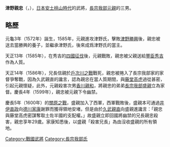 {{Unreferenced|time=2022-05-19T06:58:08+00:00}}
'''津野親忠'''（{{lang|ja|つの ちかただ}}，{{bd|1572年||1600年|11月4日}}），[[日本|日本]][[安土桃山時代|安土桃山時代]]的武將，[[長宗我部元親|長宗我部元親]]的三男。

== 略歷 ==
元龜3年（1572年）誕生，1585年，元親進攻津野氏，擊敗[[津野勝興|津野勝興]]後，親忠被送去當勝興的養子，並繼承津野氏，後來成爲津野氏的當主。

天正13年（1585年），在秀吉的[[四國征伐|四國征伐]]後，元親戰敗，親忠被父親送給[[豐臣秀吉|豐臣秀吉]]作為人質。

天正14年（1586年），兄長信親於[[戶次川之戰|戶次川之戰]]戰死，親忠被捲入了長宗我部家的家督爭奪戰，因為久武親直的讒言，認為親忠在當人質期間，與[[藤堂高虎|藤堂高虎]]過從甚密，引起元親懷疑，此外，元親殺害次男[[香川親和|香川親和]]，將親忠的弟弟[[長宗我部盛親|長宗我部盛親]]立為家督。慶長4年（1599年），親忠被元親下令幽禁。

慶長5年（1600年）的[[關原之戰|關原之戰]]，盛親加入了西軍，西軍戰敗後，盛親本可通過[[井伊直政|井伊直政]]向[[德川家康|德川家康]]謝罪而獲得領地安堵，但是由於[[久武親直|久武親直]]向盛親進讒言：「親忠與藤堂高虎密謀奪取土佐半國的支配權。」故盛親立即回國將幽禁的兄長親忠殺害，親忠享年29歲。家康知悉後，以盛親「殺害兄長」為由沒收盛親的所有領地。

{{DEFAULTSORT:Tsuno Chikatada}}
[[Category:戰國武將|Category:戰國武將]]
[[Category:長宗我部氏|Category:長宗我部氏]]